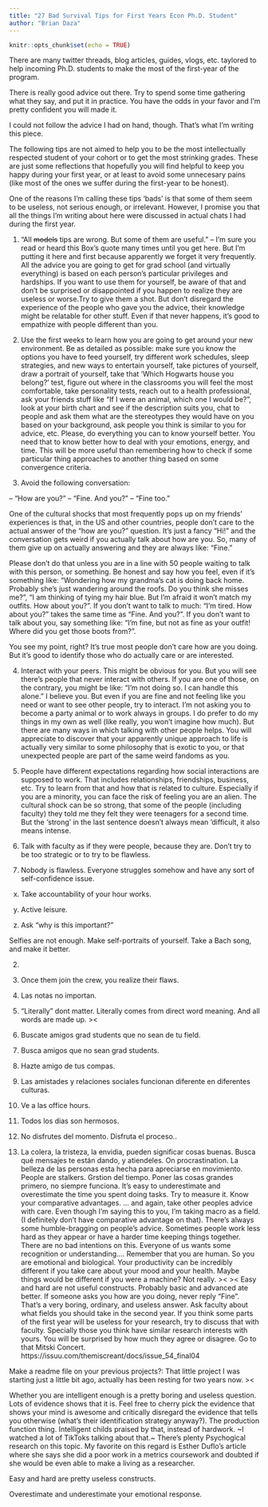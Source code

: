 ```yaml
---
title: "27 Bad Survival Tips for First Years Econ Ph.D. Student"
author: "Brian Daza"
---
```


```r
knitr::opts_chunk$set(echo = TRUE)
```

There are many twitter threads, blog articles, guides, vlogs, etc. taylored to help incoming Ph.D. students to make the most of the first-year of the program. 

There is really good advice out there. Try to spend some time gathering what they say, and put it in practice. You have the odds in your favor and I'm pretty confident you will made it.  

I could not follow the advice I had on hand, though. That's what I'm writing this piece. 

The following tips are not aimed to help you to be the most intellectually respected student of your cohort or to get the most strinking grades. These are just some reflections that hopefully you will find helpful to keep you happy during your first year, or at least to avoid some unnecesary pains (like most of the ones we suffer during the first-year to be honest). 

One of the reasons I'm calling these tips 'bads' is that some of them seem to be useless, not serious enough, or irrelevant. However, I promise you that all the things I'm writing about here were discussed in actual chats I had during the first year. 



1. "All ~~models~~ tips are wrong. But some of them are useful." -- I'm sure you read or heard this Box's quote many times until you get here. But I'm putting it here and first because apparently we forget it very frequently. All the advice you are going to get for grad school (and virtually everything) is based on each person's particular privileges and hardships. If you want to use them for yourself, be aware of that and don't be surprised or disappointed if you happen to realize they are useless or worse.Try to give them a shot. But don't disregard the experience of the people who gave you the advice, their knowledge might be relatable for other stuff. Even if that never happens, it's good to empathize with people different than you.

2. Use the first weeks to learn how you are going to get around your new environment. Be as detailed as possible: make sure you know the options you have to feed yourself, try different work schedules, sleep strategies, and new ways to entertain yourself, take pictures of yourself, draw a portrait of yourself, take that 'Which Hogwarts house you belong?' test, figure out  where in the classrooms you will feel the most comfortable, take personality tests, reach out to a health professional, ask your friends stuff like "If I were an animal, which one I would be?", look at your birth chart and see if the description suits you, chat to people and ask them what are the stereotypes they would have on you based on your background, ask people you think is similar to you for advice, etc. Please, do everything you can to know yourself better. You need that to know better how to deal with your emotions, energy, and time. This will be more useful than remembering how to check if some particular thing approaches to another thing based on some convergence criteria.

3. Avoid the following conversation: 

-- "How are you?"
-- "Fine. And you?"
-- "Fine too."

One of the cultural shocks that most frequently pops up on my friends' experiences is that, in the US and other countries, people don't care to the actual answer of the "how are you?" question. It's just a fancy "Hi!" and the conversation gets weird if you actually talk about how are you. So, many of them give up on actually answering and they are always like: "Fine."

Please don't do that unless you are in a line with 50 people waiting to talk with this person, or something. Be honest and say how you feel, even if it's something like: "Wondering how my grandma's cat is doing back home. Probably she's just wandering around the roofs. Do you think she misses me?", "I am thinking of tying my hair blue. But I'm afraid it won't match my outfits. How about you?". If you don't want to talk to much: "I'm tired. How about you?" takes the same time as "Fine. And you?". If you don't want to talk about you, say something like: "I'm fine, but not as fine as your outfit! Where did you get those boots from?".

You see my point, right? It's true most people don't care how are you doing. But it's good to identify those who do actually care or are interested.  

4. Interact with your peers. This might be obvious for you. But you will see there's people that never interact with others. If you are one of those, on the contrary, you might be like: "I'm not doing so. I can handle this alone." I believe you. But even if you are fine and not feeling like you need or want to see other people, try to interact. I'm not asking you to become a party animal or to work always in groups. I do prefer to do my things in my own as well (like really, you won't imagine how much). But there are many ways in which talking with other people helps. You will appreciate to discover that your apparently unique approach to life is actually very similar to some philosophy that is exotic to you, or that unexpected people are part of the same weird fandoms as you.

5. People have different expectations regarding how social interactions are supposed to work. That includes relationships, friendships, business, etc. Try to learn from that and how that is related to culture. Especially if you are a minority, you can face the risk of feeling you are an alien. The cultural shock can be so strong, that some of the people (including faculty) they told me they felt they were teenagers for a second time. But the 'strong' in the last sentence doesn't always mean 'difficult, it also means intense.

6. Talk with faculty as if they were people, because they are. Don't try to be too strategic or to try to be flawless. 

7. Nobody is flawless. Everyone struggles somehow and have any sort of self-confidence issue. 


x. Take accountability of your hour works. 
y. Active leisure.

z. Ask "why is this important?"

Selfies are not enough. Make self-portraits of yourself.
Take a Bach song, and make it better.

2. 


6. Once them join the crew, you realize their flaws.

2. Las notas no importan.
3. "Literally" dont matter. Literally comes from direct word meaning. And all words are made up. ><
4. Buscate amigos grad students que no sean de tu field.
5. Busca amigos que no sean grad students.
6. Hazte amigo de tus compas.
7. Las amistades y relaciones sociales funcionan diferente en diferentes culturas.
8. Ve a las office hours.
9. Todos los dias son hermosos.
10. No disfrutes del momento. Disfruta el proceso.. 
11. La colera, la tristeza, la envidia, pueden significar cosas buenas. Busca qué mensajes te están dando, y atiendeles.
On procrastination.
La belleza de las personas esta hecha para apreciarse en movimiento.
People are stalkers.
Grstion del tiempo. Poner las cosas grandes primero, no siempre funciona.
It's easy to underestimate and overestimate the time you spent doing tasks. Try to measure it.
Know your comparative advantages.   ... and again, take other peoples advice with care. Even though I'm saying this to you, I'm taking macro as a field. (I definitely don't have comparative advantage on that).
There's always some humble-bragging on people's advice. Sometimes people work less hard as they appear or have a harder time keeping things together. There are no bad intentions on this. Everyone of us wants some recognition or understanding....
Remember that you are human. So you are emotional and biological. Your productivity can be incredibly different if you take care about your mood and your health.
Maybe things would be different if you were a machine? Not really. >< ><
Easy and hard are not useful constructs. Probably basic and advanced ate better.
If someone asks you how are you doing, never reply "Fine". That's a very boring, ordinary, and useless answer.
Ask faculty about what fields you should take in the second year.
If you think some parts of the first year will be useless for your research, try to discuss that with faculty. Specially those you think have similar research interests with yours. You will be surprised by how much they agree or disagree. 
Go to that Mitski Concert. https://issuu.com/themiscreant/docs/issue_54_final04

Make a readme file on your previous projects?: That little project I was starting just a little bit ago, actually has been resting for two years now. ><


Whether you are intelligent enough is a pretty boring and useless question. Lots of evidence shows that it is. 
Feel free to cherry pick the evidence that shows your mind is awesome and critically disregard the evidence that tells you otherwise (what's their identification strategy anyway?).
The production function thing.
Intelligent childs praised by that, instead of hardwork. ~I watched a lot of TikToks talking about that.~ There's plenty Psychogical research on this topic.
My favorite on this regard is Esther Duflo's article where she says she did a poor work in a metrics coursework and doubted if she would be even able to make a living as a researcher.



Easy and hard are pretty useless constructs.

Overestimate and underestimate your emotional response.



